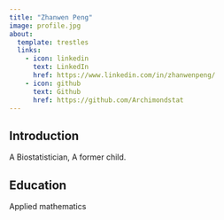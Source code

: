 ```yaml
---
title: "Zhanwen Peng"
image: profile.jpg
about:
  template: trestles
  links:
    - icon: linkedin
      text: LinkedIn
      href: https://www.linkedin.com/in/zhanwenpeng/
    - icon: github
      text: Github
      href: https://github.com/Archimondstat
---
```

## Introduction

A Biostatistician, A former child.

## Education
Applied mathematics
